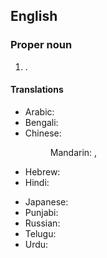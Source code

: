 ==English==
{{wikipedia}}

===Proper noun===
{{en-proper noun}}

# {{place|en|city/state capital|s/Madhya Pradesh|c/India}}.

====Translations====
{{trans-top|capital of Madhya Pradesh, India}}
* Arabic: {{t|ar|بْهُوبَال|m}}
* Bengali: {{t|bn|ভোপাল|sc=Beng}}
* Chinese:
*: Mandarin: {{t+|cmn|博帕爾|sc=Hani}}, {{t+|cmn|博帕尔|tr=Bópà'ěr|sc=Hani}}
* Hebrew: {{t|he|בופאל}}
* Hindi: {{t+|hi|भोपाल}}
{{trans-mid}}
* Japanese: {{t|ja|ボーパール|tr=Bōpāru}}
* Punjabi: {{t|pa|ਭੋਪਾਲ}}
* Russian: {{t|ru|Бхопа́л|m}}
* Telugu: {{t|te|భోపాల్|sc=Telu}}
* Urdu: {{t|ur|بهوبال|tr=bhōpāl}}
{{trans-bottom}}